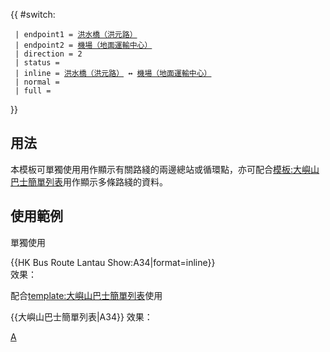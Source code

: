 {{ #switch: {{{format|}}}
  | endpoint1 = [[洪水橋（洪元路）巴士總站|洪水橋（洪元路）]]
  | endpoint2 = [[機場（地面運輸中心）巴士總站|機場（地面運輸中心）]]
  | direction = 2
  | status =
  | inline = [[洪水橋（洪元路）巴士總站|洪水橋（洪元路）]] ↔ [[機場（地面運輸中心）巴士總站|機場（地面運輸中心）]]
  | normal =
  | full =
}}<noinclude>
==用法==
本模板可單獨使用用作顯示有關路綫的兩邊總站或循環點，亦可配合[[模板:大嶼山巴士簡單列表]]用作顯示多條路綫的資料。

==使用範例==
;單獨使用
<nowiki>{{HK Bus Route Lantau Show:A34|format=inline}}</nowiki><br>
效果：{{HK Bus Route Lantau Show:A34|format=inline}}

;配合[[template:大嶼山巴士簡單列表]]使用
<nowiki>{{大嶼山巴士簡單列表|A34}}</nowiki>
效果：{{大嶼山巴士簡單列表|A34}}
[[Category:龍運巴士路線模板|A]]</noinclude>